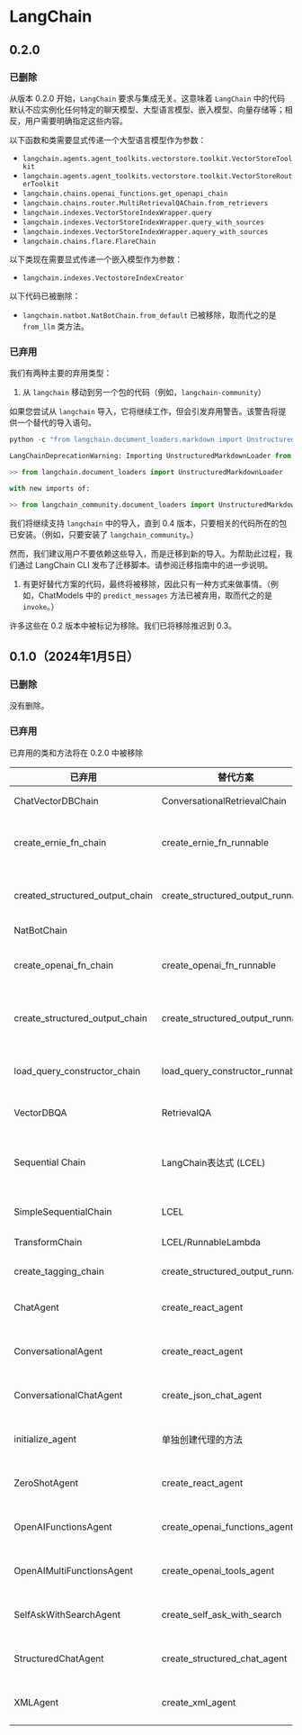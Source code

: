 # LangChain

## 0.2.0

### 已删除

从版本 0.2.0 开始，`LangChain` 要求与集成无关。这意味着 `LangChain` 中的代码默认不应实例化任何特定的聊天模型、大型语言模型、嵌入模型、向量存储等；相反，用户需要明确指定这些内容。

以下函数和类需要显式传递一个大型语言模型作为参数：

- `langchain.agents.agent_toolkits.vectorstore.toolkit.VectorStoreToolkit`
- `langchain.agents.agent_toolkits.vectorstore.toolkit.VectorStoreRouterToolkit`
- `langchain.chains.openai_functions.get_openapi_chain`
- `langchain.chains.router.MultiRetrievalQAChain.from_retrievers`
- `langchain.indexes.VectorStoreIndexWrapper.query`
- `langchain.indexes.VectorStoreIndexWrapper.query_with_sources`
- `langchain.indexes.VectorStoreIndexWrapper.aquery_with_sources`
- `langchain.chains.flare.FlareChain`

以下类现在需要显式传递一个嵌入模型作为参数：

- `langchain.indexes.VectostoreIndexCreator`

以下代码已被删除：

- `langchain.natbot.NatBotChain.from_default` 已被移除，取而代之的是 `from_llm` 类方法。

### 已弃用

我们有两种主要的弃用类型：

1. 从 `langchain` 移动到另一个包的代码（例如，`langchain-community`）

如果您尝试从 `langchain` 导入，它将继续工作，但会引发弃用警告。该警告将提供一个替代的导入语句。

```python
python -c "from langchain.document_loaders.markdown import UnstructuredMarkdownLoader"

```

```python
LangChainDeprecationWarning: Importing UnstructuredMarkdownLoader from langchain.document_loaders is deprecated. Please replace deprecated imports:

>> from langchain.document_loaders import UnstructuredMarkdownLoader

with new imports of:

>> from langchain_community.document_loaders import UnstructuredMarkdownLoader
```

我们将继续支持 `langchain` 中的导入，直到 0.4 版本，只要相关的代码所在的包已安装。（例如，只要安装了 `langchain_community`。）

然而，我们建议用户不要依赖这些导入，而是迁移到新的导入。为帮助此过程，我们通过 LangChain CLI 发布了迁移脚本。请参阅迁移指南中的进一步说明。

1. 有更好替代方案的代码，最终将被移除，因此只有一种方式来做事情。（例如，ChatModels 中的 `predict_messages` 方法已被弃用，取而代之的是 `invoke`。）

许多这些在 0.2 版本中被标记为移除。我们已将移除推迟到 0.3。


## 0.1.0（2024年1月5日）

### 已删除

没有删除。

### 已弃用

已弃用的类和方法将在 0.2.0 中被移除

| 已弃用                          | 替代方案                          | 原因                                         |
|---------------------------------|-----------------------------------|------------------------------------------------|
| ChatVectorDBChain               | ConversationalRetrievalChain      | 更通用的检索器                             |
| create_ernie_fn_chain           | create_ernie_fn_runnable          | 在底层使用LangChain表达式 (LCEL)                             |
| created_structured_output_chain | create_structured_output_runnable | 在底层使用LangChain表达式 (LCEL)                             |
| NatBotChain                     |                                   | 未使用                                       |
| create_openai_fn_chain          | create_openai_fn_runnable         | 在底层使用LangChain表达式 (LCEL)                             |
| create_structured_output_chain  | create_structured_output_runnable | 在底层使用LangChain表达式 (LCEL)                             |
| load_query_constructor_chain    | load_query_constructor_runnable   | 在底层使用LangChain表达式 (LCEL)                             |
| VectorDBQA                      | RetrievalQA                       | 更通用的检索器                             |
| Sequential Chain                | LangChain表达式 (LCEL)                              | 被LangChain表达式 (LCEL)取代                                  |
| SimpleSequentialChain           | LCEL                              | 被LCEL取代                                  |
| TransformChain                  | LCEL/RunnableLambda               | 被LCEL取代                                  |
| create_tagging_chain            | create_structured_output_runnable | 在底层使用LCEL                             |
| ChatAgent                       | create_react_agent                | 使用LCEL构建器而不是类                    |
| ConversationalAgent             | create_react_agent                | 使用LCEL构建器而不是类                    |
| ConversationalChatAgent         | create_json_chat_agent            | 使用LCEL构建器而不是类                    |
| initialize_agent                | 单独创建代理的方法               | 单独创建代理的方法更清晰                   |
| ZeroShotAgent                   | create_react_agent                | 使用LCEL构建器而不是类                    |
| OpenAIFunctionsAgent            | create_openai_functions_agent     | 使用LCEL构建器而不是类                    |
| OpenAIMultiFunctionsAgent       | create_openai_tools_agent         | 使用LCEL构建器而不是类                    |
| SelfAskWithSearchAgent          | create_self_ask_with_search       | 使用LCEL构建器而不是类                    |
| StructuredChatAgent             | create_structured_chat_agent      | 使用LCEL构建器而不是类                    |
| XMLAgent                        | create_xml_agent                  | 使用LCEL构建器而不是类                    |
